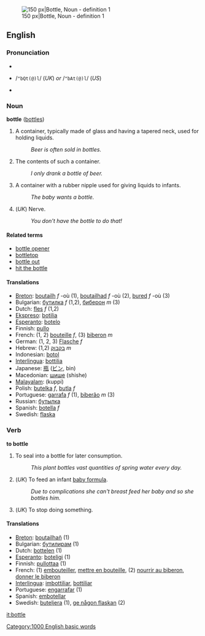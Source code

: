 [[Image:Beaujolais Nouveau bottle.jpg|thumb|right|150 px|Bottle, Noun - definition 1]]

==English==
===Pronunciation===
*{{IPA|/ˈbɒt(ə)l/ (''UK'') ''or'' /ˈbɑt(ə)l/ (''US'')}}
*{{SAMPA}} /<tt>"bQt(@)l</tt>/ (''UK'') ''or'' /<tt>"bAt(@)l</tt>/ (''US'')
*{{audio|en-us-bottle.ogg|Audio (US)}}

===Noun===
'''bottle''' ([[bottles]])

# A container, typically made of glass and having a tapered neck, used for holding liquids.
#: ''Beer is often sold in bottles.''
# The contents of such a container.  
#: ''I only drank a bottle of beer.''
# A container with a rubber nipple used for giving liquids to infants.
#: ''The baby wants a bottle.''
# (''UK'') Nerve.
#: ''You don't have the bottle to do that!''

====Related terms====
* [[bottle opener]]
* [[bottletop]]
* [[bottle out]]
* [[hit the bottle]]

====Translations====
*[[Breton]]: [[boutailh]] ''f'' -où (1), [[boutailhad]] ''f'' -où (2), [[bured]] ''f'' -où (3)
*Bulgarian: [[бутилка]] ''f'' (1,2), [[биберон]] ''m'' (3)
*Dutch: [[fles]] ''f'' (1,2)
*[[Ekspreso]]: [[botilia]]
*[[Esperanto]]: [[botelo]]
*Finnish: [[pullo]]
*French: (1, 2) [[bouteille]] ''f'', (3) [[biberon]] ''m''
*German: (1, 2, 3) [[Flasche]] ''f''
*Hebrew: (1,2) [[בקבוק]] ''m''
*Indonesian: [[botol]]
*[[Interlingua]]: [[bottilia]]
*Japanese: [[瓶]] ([[ビン]], bin)
*Macedonian: [[шише]] (shishe)
*[[Malayalam]]: (kuppi)
*Polish: [[butelka]] ''f'', [[butla]] ''f''
*Portuguese: [[garrafa]] ''f'' (1), [[biberão]] ''m'' (3)
*Russian: [[бутылка]]
*Spanish: [[botella]] ''f''
*Swedish: [[flaska]]

===Verb===
'''to bottle'''

# To seal into a bottle for later consumption.
#: ''This plant bottles vast quantities of spring water every day.''
# (''UK'') To feed an infant [[baby formula]].
#: ''Due to complications she can't breast feed her baby and so she bottles him.''
# (''UK'') To stop doing something.

====Translations====
*[[Breton]]: [[boutailhañ]] (1)
*Bulgarian: [[бутилирам]] (1)
*Dutch: [[bottelen]] (1)
*[[Esperanto]]: [[boteligi]] (1)
*Finnish: [[pullottaa]] (1)
*French: (1) [[embouteiller]], [[mettre en bouteille]], (2) [[nourrir au biberon]], [[donner le biberon]]
*[[Interlingua]]: [[imbottiliar]], [[bottiliar]]
*Portuguese: [[engarrafar]] (1)
*Spanish: [[embotellar]]
*Swedish: [[buteljera]] (1), [[ge någon flaskan]] (2)

[[Category:1000 English basic words]]
[[it:bottle]]